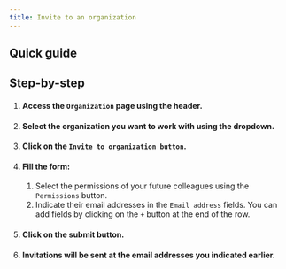 ```yaml
---
title: Invite to an organization
---
```


## Quick guide
<VideoPlayer src="https://storage.googleapis.com/cdn.csquare.run/docs/webm/invite-to-organization.webm"/>

## Step-by-step
1. #### Access the `Organization` page using the header.
2. #### Select the organization you want to work with using the dropdown.
3. #### Click on the `Invite to organization button`.
4. #### Fill the form:
    1. Select the permissions of your future colleagues using the `Permissions` button.
    2. Indicate their email addresses in the `Email address` fields. You can add fields by clicking on the `+` button at the end of the row.
5. #### Click on the submit button.
6. #### Invitations will be sent at the email addresses you indicated earlier.